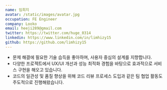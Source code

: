 ```yaml
---
name: 임희지
avatar: /static/images/avatar.jpg
occupation: FE Engineer
company: Looko
email: heeji289@gmail.com
twitter: https://twitter.com/huge_0314
linkedin: https://www.linkedin.com/in/limhizy15
github: https://github.com/limhizy15
---
```


- 문제 해결에 필요한 기술 습득을 좋아하며, 사용자 중심의 설계를 지향합니다.
- 다양한 프로젝트에서 UX/UI 개선과 성능 최적화 경험을 바탕으로 효과적으로 서비스 구현을 해오고 있습니다.
- 코드의 일관성 및 품질 향상을 위해 코드 리뷰 프로세스 도입과 같은 팀 협업 활동도 주도적으로 진행해왔습니다.

